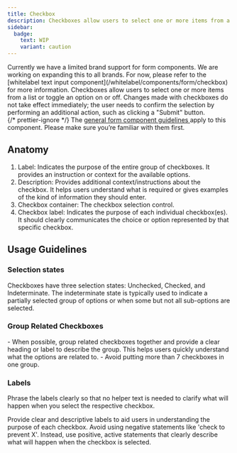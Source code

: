 ```yaml
---
title: Checkbox
description: Checkboxes allow users to select one or more items from a list or toggle an option on or off.
sidebar:
  badge:
    text: WIP
    variant: caution
---
```







<BrandedContent brands="core,internal,professional,sustainable-views">
	Currently we have a limited brand support for form components. We are working
	on expanding this to all brands. For now, please refer to the [whitelabel text
	input component](/whitelabel/components/form/checkbox) for more information.
</BrandedContent>

<BrandedContent brands="whitelabel">
Checkboxes allow users to select one or more items from a list or toggle an option on or off. Changes made with checkboxes do not take effect immediately; the user needs to confirm the selection by performing an additional action, such as clicking a "Submit" button.

<Aside>
	{/* prettier-ignore */}
	The <a
		href={
			props.brand == 'core'
				? '/components/form'
				: `/${props.brand}/components/form`
		}>
		general form component guidelines
	</a> apply to this component. Please make sure you’re familiar with them first.
</Aside>

## Anatomy

<CheckboxAnatomy />

1. Label: Indicates the purpose of the entire group of checkboxes. It provides an instruction or context for the available options.
2. Description: Provides additional context/instructions about the checkbox. It helps users understand what is required or gives examples of the kind of information they should enter.
3. Checkbox container: The checkbox selection control.
4. Checkbox label: Indicates the purpose of each individual checkbox(es). It should clearly communicates the choice or option represented by that specific checkbox.

## Usage Guidelines

### Selection states

<CheckboxSelectedStates brand={props.brand} />
Checkboxes have three selection states: Unchecked, Checked, and Indeterminate. The
indeterminate state is typically used to indicate a partially selected group of options
or when some but not all sub-options are selected.

### Group Related Checkboxes

<CheckboxGroup brand={props.brand} />
- When possible, group related checkboxes together and provide a clear heading or label
to describe the group. This helps users quickly understand what the options are related
to.
- Avoid putting more than 7 checkboxes in one group.

### Labels

Phrase the labels clearly so that no helper text is needed to clarify what will happen when you select the respective checkbox.

Provide clear and descriptive labels to aid users in understanding the purpose of each checkbox. Avoid using negative statements like 'check to prevent X'. Instead, use positive, active statements that clearly describe what will happen when the checkbox is selected.

<Example do title="Provide clear and descriptive labels">
	<div data-o3-brand={props.brand}>
		<Form>
			<CheckBoxItem checkboxLabel="Subscribe me to the newsletter" />
		</Form>
	</div>
</Example>

<Example do={false} title="Don’t use negative statements">
	<div data-o3-brand={props.brand}>
		<Form>
			<CheckBoxItem checkboxLabel="Don’t subscribe me to the newsletter" />
		</Form>
	</div>
</Example>

</BrandedContent>
